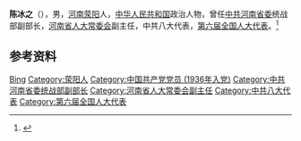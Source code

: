 '''陈冰之'''（{{bd|1914年|8月|1988年|7月26日}}），男，[[河南|河南]][[荥阳县|荥阳]]人，[[中华人民共和国|中华人民共和国]]政治人物，曾任[[中共河南省委|中共河南省委]]统战部副部长，[[河南省人大常委会|河南省人大常委会]]副主任，中共八大代表，[[第六届全国人大代表|第六届全国人大代表]]。<ref>{{Cite book|title=中华人民共和国职官志|author=何虎生, 李耀东, 向常福主编|publisher=中国社会出版社|year=2003|isbn=9787800883934|location=北京|pages=}}</ref>

== 参考资料 ==
{{reflist}}

{{中国人物小作品}}

{{Authority control}}
{{DEFAULTSORT:Chen陈}}
[[Category:陈姓|Bing]]
[[Category:荥阳人|Category:荥阳人]]
[[Category:中国共产党党员_(1936年入党)|Category:中国共产党党员 (1936年入党)]]
[[Category:中共河南省委统战部副部长|Category:中共河南省委统战部副部长]]
[[Category:河南省人大常委会副主任|Category:河南省人大常委会副主任]]
[[Category:中共八大代表|Category:中共八大代表]]
[[Category:第六届全国人大代表|Category:第六届全国人大代表]]